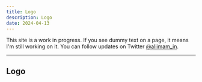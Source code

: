 ```yaml
---
title: Logo
description: Logo
date: 2024-04-13
---
```


<Callout>

This site is a work in progress. If you see dummy text on a page, it means I'm still working on it. You can follow updates on Twitter [@aliimam_in](https://twitter.com/aliimam_in).

</Callout>

---

## Logo
